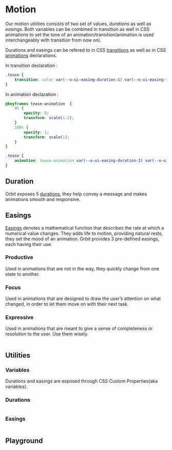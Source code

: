 
<Meta
    title="Materials/Motion"
    id="motion"
/>

# Motion

Our motion utilities consists of two set of values, *durations* as well as *easings*. Both variables can be combined in transition as well in CSS animations to set the tone of an animation/transition(animation is used interchangeably with transition from now on).

Durations and easings can be refered to in CSS [transitions](https://developer.mozilla.org/en-US/docs/Web/CSS/CSS_Transitions/Using_CSS_transitions) as well as in CSS [animations](https://developer.mozilla.org/en-US/docs/Web/CSS/CSS_Animations/Using_CSS_animations) declarations.

In transition declaration :

```css
.tease {
    transition: color var(--o-ui-easing-duration-1) var(--o-ui-easing-focus);
}
```

In animation declaration :

```css
@keyframes tease-animation  {
    0% {
        opacity: 0;
        transform: scale(1.2);
    }
    100% {
        opacity: 1;
        transform: scale(1);
    }
}

.tease {
    animation: tease-animation var(--o-ui-easing-duration-2) var(--o-ui-easing-productive);
}
```

## Duration

Orbit exposes 5 [durations](https://developer.mozilla.org/en-US/docs/Web/CSS/transition-duration), they help convey a message and makes animations smooth and responsive.

<Table
    columns={[
        { title: "Duration", headerStyle: { width: "180px" }, rowClassName: "code" },
        { title: "Value", headerStyle: { width: "180px" }, rowClassName: "code" }
    ]}
    rows={[
        ["t1", "100ms"],
        ["t2", "200ms"],
        ["t3", "300ms"],
        ["t4", "500ms"],
        ["t5", "800ms"]
    ]}
/>

## Easings

[Easings](https://developer.mozilla.org/en-US/docs/Web/CSS/easing-function) denotes a mathematical function that describes the rate at which a numerical value changes. They adds life to motion, providing natural rests, they set the mood of an animation. Orbit provides 3 pre-defined easings, each having their use.

### Productive

Used in animations that are not in the way, they quickly change from one state to another.

### Focus

Used in animations that are designed to draw the user’s attention on what changed, in order to let them move on with their next task.

### Expressive

Used in animations that are meant to give a sense of completeness or resolution to the user. Use them wisely.

<Table
    columns={[
        { title: "Easing", headerStyle: { width: "200px" }, rowClassName: "code" },
        { title: "Value", headerStyle: { width: "400px" }, rowClassName: "code" }
    ]}
    rows={[
        ["productive", "cubic-bezier(0.22, 0.61, 0.36, 1)"],
        ["focus", "cubic-bezier(0.46, 0.03, 0.52, 0.96)"],
        ["expressive", "cubic-bezier(0.72, -0.66, 0.15, 1.5)"]
    ]}
/>

## Utilities

### Variables

Durations and easings are exposed through CSS Custom Properties(aka variables).

### Durations

<Table
    columns={[
        { title: "CSS Variable", headerStyle: { width: "250px" }, rowClassName: "code" },
        { title: "Value", headerStyle: { width: "150px" }, rowClassName: "code" }
    ]}
    rows={[
        ["--o-ui-easing-duration-1", "100ms"],
        ["--o-ui-easing-duration-2", "200ms"],
        ["--o-ui-easing-duration-3", "300ms"],
        ["--o-ui-easing-duration-4", "500ms"],
        ["--o-ui-easing-duration-5", "800ms"]
    ]}
/>

### Easings

<Table
    columns={[
        { title: "Variable", headerStyle: { width: "250px" }, rowClassName: "code" },
        { title: "Value", headerStyle: { width: "350px" }, rowClassName: "code" }
    ]}
    rows={[
        ["--o-ui-easing-focus", "cubic-bezier(0.46, 0.03, 0.52, 0.96)"],
        ["--o-ui-easing-productive", "cubic-bezier(0.22, 0.61, 0.36, 1)"],
        ["--o-ui-easing-expressive", "cubic-bezier(0.58, 0.01, 0.15, 1.5)"]
    ]}
/>

## Playground

<MotionPreview />
